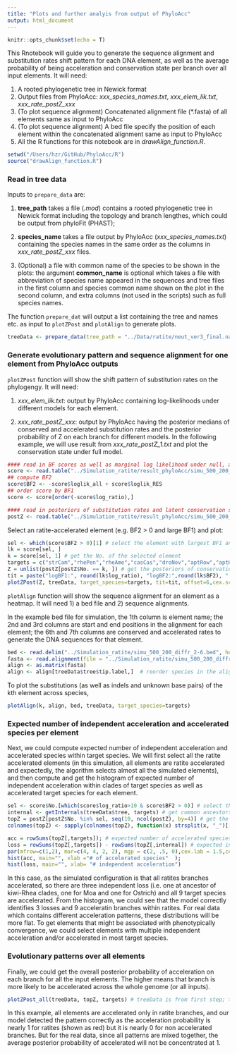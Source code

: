 ```yaml
---
title: "Plots and further analyis from output of PhyloAcc"
output: html_document
---
```


```r
knitr::opts_chunk$set(echo = T)
```


This Rnotebook will guide you to generate the sequence alignment and substitution rates shift pattern for each DNA element, as well as the average probability of being acceleration and conservation state per branch over all input elements. It will need:

1. A rooted phylogenetic tree in Newick format
2. Output files from PhyloAcc: *xxx_species_names.txt*, *xxx_elem_lik.txt*, *xxx_rate_postZ_xxx*
3. (To plot sequence alignment) Concatenated alignment file (*.fasta) of all elements same as input to PhyloAcc
4. (To plot sequence alignment) A bed file specify the position of each element within the concatenated alignment same as input to PhyloAcc
5. All the R functions for this notebook are in *drawAlign_function.R*.

```r
setwd("/Users/hzr/GitHub/PhyloAcc/R")
source("drawAlign_function.R")
```

### Read in tree data
Inputs to ```prepare_data``` are:

1. **tree_path** takes a file (*.mod*) contains a rooted phylogenetic tree in Newick format including the topology and branch lengthes, which could be output from phyloFit (PHAST); 

2. **species_name** takes a file output by PhyloAcc (*xxx_species_names.txt*) containing the species names in the same order as the columns in *xxx_rate_postZ_xxx* files. 

3. (Optional) a file with common name of the species to be shown in the plots: the argument **common_name** is optional which takes a file with abbreviation of species name appeared in the  sequences and tree files in the first column and species common name shown on the plot in the second column, and extra columns (not used in the scripts) such as full species names. 

The function ```prepare_dat``` will output a list containing the tree and names etc. as input to ```plotZPost``` and ```plotAlign``` to generate plots.

```r
treeData <- prepare_data(tree_path = "../Data/ratite/neut_ver3_final.named.mod", species_name = "../Data/ratite/species_names.txt", common_name = "../Data/ratite/birdname2.txt")
```

### Generate evolutionary pattern and sequence alignment for one element from PhyloAcc outputs 

```plotZPost``` function will show the shift pattern of substitution rates on the phylogengy. 
It will need:

1. *xxx_elem_lik.txt*: output by PhyloAcc containing log-likelihoods under different models for each element. 

2. *xxx_rate_postZ_xxx*: output by PhyloAcc having the posterior medians of conserved and accelerated substitution rates and the posterior probability of Z on each branch for different models. In the following example, we will use result from *xxx_rate_postZ_1.txt* and plot the conservation state under full model.

```r
#### read in BF scores as well as marginal log likelihood under null, accelerated and full model #### 
score <- read.table("../Simulation_ratite/result_phyloAcc/simu_500_200_npc_2-6_elem_lik.txt", header=T)
## compute BF2
score$BF2 <- -score$loglik_all + score$loglik_RES
## order score by BF1
score <- score[order(-score$log_ratio),]

#### read in posteriors of substitution rates and latent conservation states ####
postZ <- read.table("../Simulation_ratite/result_phyloAcc/simu_500_200_npc_2-6_rate_postZ_1.txt", header=T, check.names = F)  
```

Select an ratite-accelerated element (e.g. BF2 > 0 and large BF1) and plot: 
```r
sel <- which(score$BF2 > 0)[1] # select the element with largest BF1 and BF2 > 0
lk = score[sel, ]
k = score[sel, 1] # get the No. of the selected element
targets = c("strCam","rhePen","rheAme","casCas","droNov","aptRow","aptHaa","aptOwe","anoDid") # target species
Z = unlist(postZ[postZ$No. == k, ]) # get the posteriors of conservation states
tit = paste("logBF1:", round(lk$log_ratio), "logBF2:",round(lk$BF2), "  ") # use BF scores and posterior substitution rates as title
plotZPost(Z, treeData, target_species=targets, tit=tit, offset=6,cex.score = 2) # offset= 6 indicates the posterior of Z start from 7th column
```

```plotAlign``` function will show the sequence alignment for an element as a heatmap. 
It will need 1) a bed file and 2) sequence alignments. 

In the example bed file for simulation, the 1th column is element name; the 2nd and 3rd columns are start and end positions in the alignment for each element; the 6th and 7th columns are conserved and accelerated rates to generate the DNA sequences for that element.
```r
bed <- read.delim("../Simulation_ratite/simu_500_200_diffr_2-6.bed", header=F)
fasta <- read.alignment(file = "../Simulation_ratite/simu_500_200_diffr_2-6.fasta", format = "fasta")  
align <- as.matrix(fasta)
align <- align[treeData$tree$tip.label,]  # reorder species in the alignment to be the same as tips of the tree. The name of the species in the alignment file has to the same as in the tree!
```

To plot the substitutions (as well as indels and unknown base pairs) of the kth element across species, 
```r
plotAlign(k, align, bed, treeData, target_species=targets)
```

### Expected number of independent acceleration and accelerated species per element
Next, we could compute expected number of independent acceleration and accelerated species within target species. We will first select all the ratite accelerated elements (in this simulation, all elements are ratite accelerated and expectedly, the algorithm selects almost all the simulated elements), and then compute and get the histogram of expected number of independent acceleration within clades of target species as well as accelerated target species for each element.
```r
sel <- score$No.[which(score$log_ratio>10 & score$BF2 > 0)] # select the ratites accelerated elements
internal <- getInternals(treeData$tree, targets) # get common ancestors of target species that might be accelerated
topZ = postZ[postZ$No. %in% sel, seq(10, ncol(postZ), by=4)] # get the posterior of Z==2 (being accelerated) for selected elements
colnames(topZ) <- sapply(colnames(topZ), function(x) strsplit(x, "_")[[1]][1])

acc = rowSums(topZ[,targets]); # expected number of accelerated species within target species
loss = rowSums(topZ[,targets]) - rowSums(topZ[,internal]) # expected independent acceleration happened
par(mfrow=c(1,2), mar=c(4, 4, 2, 2), mgp = c(2, .5, 0),cex.lab = 1.5,cex.axis=1.2,lwd=2)
hist(acc, main="", xlab ="# of accelerated species"  ); 
hist(loss, main="", xlab= "# independent acceleration")
```

In this case, as the simulated configuration is that all ratites branches accelerated, so there are three independent loss (i.e. one at ancestor of kiwi-Rhea clades, one for Moa and one for Ostrich) and all 9 target species are accelerated. From the histogram, we could see that the model correctly identifies 3 losses and 9 acceleratin branches within ratites. For real data which contains different acceleration patterns, these distributions will be more flat. To get elements that might be associated with phenotypically convergence, we could select elements with multiple independent acceleration and/or accelerated in most target species.

### Evolutionary patterns over all elements
Finally, we could get the overall posterior probability of acceleration on each branch for all the input elements. The higher means that branch is more likely to be accelerated across the whole genome (or all inputs). 
```r
plotZPost_all(treeData, topZ, targets) # treeData is from first step; topZ are ratite-accelerated elements selected in the previous section; targets are target species (here, ratites)
```

In this example, all elements are accelerated only in ratite branches, and our model detected the pattern correctly as the acceleration probability is nearly 1 for ratites (shown as red) but it is nearly 0 for non accelerated branches. But for the real data, since all patterns are mixed together, the average posterior probability of accelerated will not be concentrated at 1.

